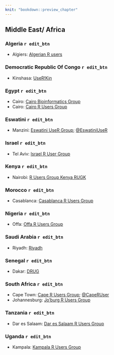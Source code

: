 ```yaml
---
knit: "bookdown::preview_chapter"
---
```


## Middle East/ Africa

### Algeria `r edit_btn`

 * Algiers: [Algerian R users](https://www.facebook.com/groups/1135595893158091/)
 
### Democratic Republic Of Congo `r edit_btn`

  * Kinshasa: [UseR!Kin](https://www.meetup.com/user-kin/)

### Egypt `r edit_btn`

  * Cairo: [Cairo Bioinformatics Group](https://www.meetup.com/Cairo-Bioinformatics-Group/)
  * Cairo: [Cairo R Users Group](https://www.meetup.com/Cairo-R-Users-Group/)

### Eswatini `r edit_btn`

  * Manzini: [Eswatini UseR Group](https://www.meetup.com/EswatiniUseR/); [\@EswatiniUseR](https://twitter.com/EswatiniUseR)
  
### Israel `r edit_btn`

  * Tel Aviv: [Israel R User Group](https://groups.google.com/group/israel-r-user-group)

### Kenya `r edit_btn`

  * Nairobi: [R Users Group Kenya RUGK](https://www.meetup.com/Nairobi-R-Users-Group/)
  
### Morocco `r edit_btn`

  * Casablanca: [Casablanca R Users Group](https://www.meetup.com/Casablanca-R-Users-Group/)

### Nigeria `r edit_btn`

  * Offa: [Offa R Users Group](https://www.meetup.com/FEDPOFA-R-Users-Group/)

### Saudi Arabia `r edit_btn`

  * Riyadh: [Riyadh](https://riyadhusergroup.wordpress.com/)

### Senegal `r edit_btn`

  * Dakar: [DRUG](https://www.meetup.com/DakaR-R-User-Group/)

### South Africa `r edit_btn`

  * Cape Town: [Cape R Users Group](https://caperuser.wordpress.com/); [\@CapeRUser](https://twitter.com/CapeRUser)
  * Johannesburg: [Jo'burg R Users Group](https://www.meetup.com/Joburg-R-Users-Group)

### Tanzania `r edit_btn`

  * Dar es Salaam: [Dar es Salaam R Users Group](https://www.meetup.com/DarEs-Salaam-R-users/)

### Uganda `r edit_btn`

  * Kampala: [Kampala R Users Group](https://www.meetup.com/Kampala-R-Users-Group/)
